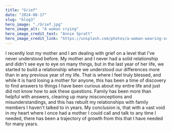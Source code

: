 ```yaml
---
title: "Grief"
date: "2024-08-17"
slug: "blog3"
hero_image: "./Grief.jpg"
hero_image_alt: "A woman crying"
hero_image_credit_text: "Annie Spratt"
hero_image_credit_link: "https://unsplash.com/photos/a-woman-wearing-sunglasses-is-smiling-for-the-camera-scev-bdar8w"
---
```


I recently lost my mother and I am dealing with grief on a level that I've never understood before. My mother and I never had a solid relationship and didn't see eye to eye on many things, but in the last year of her life, we started to build a relationship where we understood our differences more than in any previous year of my life. That is where I feel truly blessed, and while it is hard losing a mother for anyone, this has been a time of discovery to find answers to things I have been curious about my entire life and just did not know how to ask these questions. Family has been more than helpful with answers, clearing up many misconceptions and misunderstandings, and this has rebuilt my relationships with family members I haven't talked to in years. My conclusion is, that with a vast void in my heart where I once had a mother I could call and talk to any time I needed, there has been a trajectory of growth from this that I have needed for many years.